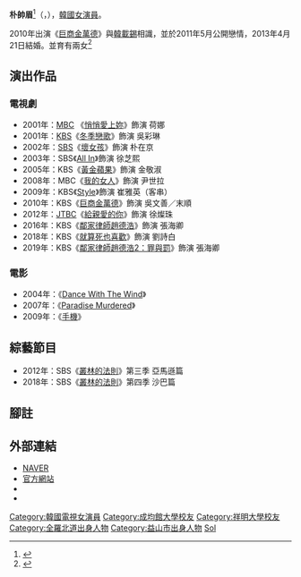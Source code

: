 {{藝人
| 姓名 = 朴帥眉
| 類型 = 女演員
| 國籍 = {{KOR}}
| 外文名 = 박솔미
| 外文 = ko
| 羅馬拼音 = Park Sol Mi
| 出生日期 = {{birth_date_and_age|1978|1|3}}
| 出生地點 = {{KOR}}[[全羅北道|全羅北道]][[益山市|益山市]]
| 配偶 = {{marriage|[[韓載錫|韓載錫]]|2013}}
| 兒女 = 2女
| 語言 = [[韓語|韓語]]、[[英語|英語]]
| 教育程度 = [[祥明大學|祥明大學]]電影學[[學士|學士]]<br />[[成均館大學|成均館大學]]大學院公演藝術學[[碩士|碩士]]生
| 出道日期 = 1998年
| 經紀公司 = El-Rise
}}
{{Infobox Korean name
|hangul = 박솔미 
|hanja = {{linktext|朴|帥|眉}}
}}

'''朴帥眉'''<ref>{{Cite web |url=http://i.imgur.com/KD9YRQS.jpg |title=朴帥眉親筆簽名 |access-date=2013-04-24 |archive-date=2016-03-04 |archive-url=https://web.archive.org/web/20160304102826/http://i.imgur.com/KD9YRQS.jpg |dead-url=no }}</ref>（{{lang-ko|'''박솔미'''}}，{{bd|1978年|1月3日|catIdx=P朴}}），[[韓國|韓國]][[女演員|女演員]]。

2010年出演《[[巨商金萬德|巨商金萬德]]》與[[韓載錫|韓載錫]]相識，並於2011年5月公開戀情，2013年4月21日結婚。並育有兩女<ref>{{Cite web |url=http://www.koreastardaily.com/tc/news/25843 |title=韓載錫與朴率美結婚 結束三年戀愛修得正果 |access-date=2013-02-26 |archive-date=2013-02-27 |archive-url=https://web.archive.org/web/20130227011444/http://www.koreastardaily.com/tc/news/25843 |dead-url=no }}</ref>

== 演出作品 ==
=== 電視劇 ===
*2001年：[[文化廣播_(韓國)|MBC]] 《[[悄悄愛上妳|悄悄愛上妳]]》飾演 荷娜
*2001年：[[韓國放送公社|KBS]]《[[冬季戀歌|冬季戀歌]]》飾演 吳彩琳
*2002年：[[SBS_(韓國)|SBS]]《[[壞女孩_(電視劇)|壞女孩]]》飾演 朴在京
*2003年：SBS《[[All_In_真愛賭注|All In]]》飾演 徐芝熙
*2005年：KBS《[[黃金蘋果|黃金蘋果]]》飾演 金敬淑
*2008年：MBC《[[我的女人|我的女人]]》飾演 尹世拉
*2009年：KBS《[[Style_(韓國電視劇)|Style]]》飾演 崔雅英（客串）
*2010年：KBS《[[巨商金萬德|巨商金萬德]]》飾演 吳文善／末順
*2012年：[[JTBC|JTBC]]《[[給親愛的你_(韓國電視劇)|給親愛的你]]》飾演 徐燦珠
*2016年：KBS《[[鄰家律師趙德浩|鄰家律師趙德浩]]》飾演 張海卿
*2018年：KBS《[[就算死也喜歡|就算死也喜歡]]》飾演 劉詩白
*2019年：KBS《[[鄰家律師趙德浩2：罪與罰|鄰家律師趙德浩2：罪與罰]]》飾演 張海卿

=== 電影 ===
*2004年：《[[Dance_With_The_Wind|Dance With The Wind]]》
*2007年：《[[Paradise_Murdered|Paradise Murdered]]》
*2009年：《[[手機_(韓影)|手機]]》

==綜藝節目==
*2012年：SBS《[[叢林的法則|叢林的法則]]》第三季 亞馬遜篇
*2018年：SBS《[[叢林的法則|叢林的法則]]》第四季 沙巴篇

== 腳註 ==
{{reflist}}
==外部連結==
*[http://people.search.naver.com/search.naver?where=nexearch&query=%EB%B0%95%EC%86%94%EB%AF%B8&sm=tab_etc&ie=utf8&key=PeopleService&os=94336 NAVER] {{Wayback|url=http://people.search.naver.com/search.naver?where=nexearch&query=%EB%B0%95%EC%86%94%EB%AF%B8&sm=tab_etc&ie=utf8&key=PeopleService&os=94336 |date=20200312230340 }}{{ko}}
*[https://web.archive.org/web/20121207182353/http://www.starhaus.co.kr/stars/parksolmi.php 官方網站]{{ko}}
*{{twitter|park_solmi}}
*{{instagram|park_solmi}}

{{DEFAULTSORT: Park Sol Mi}}
[[Category:韓國電視女演員|Category:韓國電視女演員]]
[[Category:成均館大學校友|Category:成均館大學校友]]
[[Category:祥明大學校友|Category:祥明大學校友]]
[[Category:全羅北道出身人物|Category:全羅北道出身人物]]
[[Category:益山市出身人物|Category:益山市出身人物]]
[[Category:朴姓|Sol]]